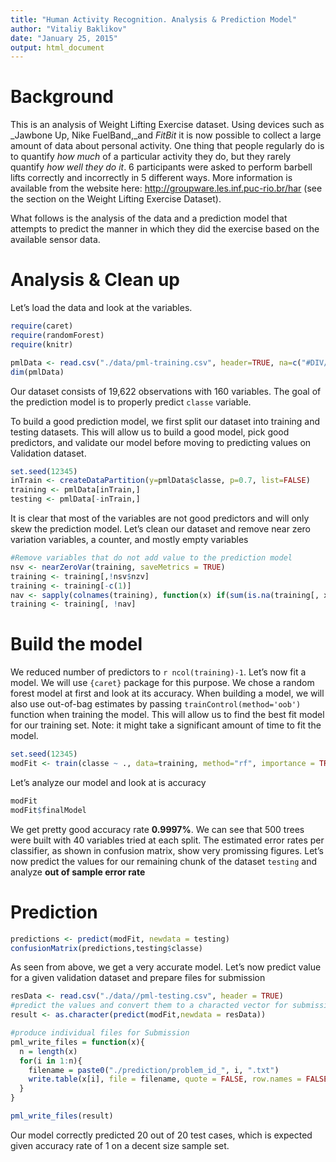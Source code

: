 ```yaml
---
title: "Human Activity Recognition. Analysis & Prediction Model"
author: "Vitaliy Baklikov"
date: "January 25, 2015"
output: html_document
---
```


# Background

This is an analysis of Weight Lifting Exercise dataset. Using devices such as _Jawbone Up, Nike FuelBand,_and _FitBit_ it is now possible to collect a large amount of data about personal activity. One thing that people regularly do is to quantify _how much_ of a particular activity they do, but they rarely quantify _how well they do it_. 6 participants were asked to perform barbell lifts correctly and incorrectly in 5 different ways.
More information is available from the website here: <http://groupware.les.inf.puc-rio.br/har> (see the section on the Weight Lifting Exercise Dataset).

What follows is the analysis of the data and a prediction model that attempts to predict the manner in which they did the exercise based on the available sensor data.

# Analysis & Clean up

Let's load the data and look at the variables.

```r
require(caret)
require(randomForest)
require(knitr)

pmlData <- read.csv("./data/pml-training.csv", header=TRUE, na=c("#DIV/0!","NA"))
dim(pmlData)
```

Our dataset consists of 19,622 observations with 160 variables. The goal of the prediction model is to properly predict `classe` variable.

To build a good prediction model, we first split our dataset into training and testing datasets. This will allow us to build a good model, pick good predictors, and validate our model before moving to predicting values on Validation dataset.

```r
set.seed(12345)
inTrain <- createDataPartition(y=pmlData$classe, p=0.7, list=FALSE)
training <- pmlData[inTrain,]
testing <- pmlData[-inTrain,]
```


It is clear that most of the variables are not good predictors and will only skew the prediction model. Let's clean our dataset and remove near zero variation variables, a counter, and mostly empty variables

```r
#Remove variables that do not add value to the prediction model
nsv <- nearZeroVar(training, saveMetrics = TRUE)
training <- training[,!nsv$nzv]
training <- training[-c(1)]
nav <- sapply(colnames(training), function(x) if(sum(is.na(training[, x])) > 0.8*nrow(training)){return(TRUE)}else{return(FALSE)})
training <- training[, !nav]
```

# Build the model

We reduced number of predictors to `r ncol(training)-1`. Let's now fit a model. We will use `{caret}` package for this purpose. We chose a random forest model at first and look at its accuracy. When building a model, we will also use out-of-bag estimates by passing `trainControl(method='oob')` function when training the model. This will allow us to find the best fit model for our training set. Note: it might take a significant amount of time to fit the model.

```r
set.seed(12345)
modFit <- train(classe ~ ., data=training, method="rf", importance = TRUE, trControl = trainControl(method="oob",number=4))
```

Let's analyze our model and look at is accuracy

```r
modFit
modFit$finalModel
```

We get pretty good accuracy rate __0.9997%__. We can see that 500 trees were built with 40 variables tried at each split. The estimated error rates per classifier, as shown in confusion matrix, show very promissing figures. Let's now predict the values for our remaining chunk of the dataset `testing` and analyze __out of sample error rate__

# Prediction

```r
predictions <- predict(modFit, newdata = testing)
confusionMatrix(predictions,testing$classe)
```

As seen from above, we get a very accurate model. Let's now predict value for a given validation dataset and prepare files for submission

```r
resData <- read.csv("./data//pml-testing.csv", header = TRUE)
#predict the values and convert them to a characted vector for submission
result <- as.character(predict(modFit,newdata = resData))

#produce individual files for Submission
pml_write_files = function(x){
  n = length(x)
  for(i in 1:n){
    filename = paste0("./prediction/problem_id_", i, ".txt")
    write.table(x[i], file = filename, quote = FALSE, row.names = FALSE, col.names = FALSE)
  }
}

pml_write_files(result)
```

Our model correctly predicted 20 out of 20 test cases, which is expected given accuracy rate of 1 on a decent size sample set. 